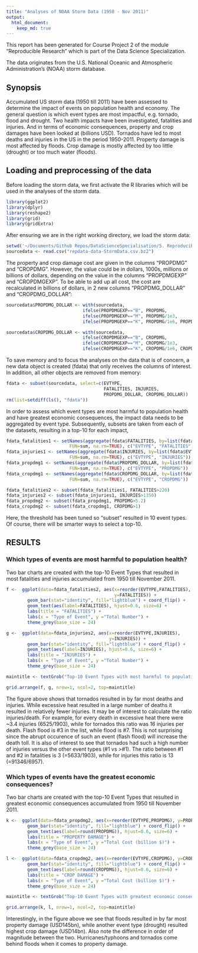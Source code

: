 ```yaml
---
title: "Analyses of NOAA Storm Data (1950 - Nov 2011)"
output: 
  html_document:
    keep_md: true
---
```


This report has been generated for Course Project 2 of the module "Reproducible Research" which is part of the Data Science Specialization.

The data originates from the U.S. National Oceanic and Atmospheric Administration's (NOAA) storm database.

## Synopsis

Accumulated US storm data (1950 till 2011) have been assessed to determine the impact of events on population health and economy. The general question is which event types are most impactful, e.g. tornado, flood and drought. Two health impacts have been investigated, fatalities and injuries. And in terms of economic consequences, property and crop damages have been looked at (billions USD).
Tornados have led to most deaths and injuries in the US in the period 1950-2011. Property damage is most affected by floods. Crop damage is mostly affected by too little (drought) or too much water (floods).

## Loading and preprocessing of the data

Before loading the storm data, we first activate the R libraries which will be used in the analyses of the storm data.
```r
library(ggplot2)
library(dplyr)
library(reshape2)
library(grid)
library(gridExtra)
```

After ensuring we are in the right working directory, we load the storm data:
```r
setwd('~/Documents/Github Repos/DataScienceSpecialisation/5. Reproducible Research/week 4')
sourcedata <- read.csv("repdata-data-StormData.csv.bz2")
```

The property and crop damage cost are given in the columns "PROPDMG" and "CROPDMG". However, the value could be in dollars, 1000s, millions or billions of dollars, depending on the value in the columns "PROPDMGEXP" and "CROPDMGEXP". To be able to add up all cost, the cost are recalculated in billions of dollars, in 2 new columns "PROPDMG_DOLLAR" and "CROPDMG_DOLLAR":
```r
sourcedata$PROPDMG_DOLLAR <- with(sourcedata,
                             ifelse(PROPDMGEXP=="B", PROPDMG,
                             ifelse(PROPDMGEXP=="M", PROPDMG/1e3,
                             ifelse(PROPDMGEXP=="K", PROPDMG/1e6, PROPDMG/1e9))))

sourcedata$CROPDMG_DOLLAR <- with(sourcedata,
                             ifelse(CROPDMGEXP=="B", CROPDMG,
                             ifelse(CROPDMGEXP=="M", CROPDMG/1e3,
                             ifelse(CROPDMGEXP=="K", CROPDMG/1e6, CROPDMG/1e9))))
```

To save memory and to focus the analyses on the data that is of concern, a new data object is created (fdata) that only receives the columns of interest. In addition, all other objects are removed from memory:
```r
fdata <- subset(sourcedata, select=c(EVTYPE,
                                     FATALITIES, INJURIES, 
                                     PROPDMG_DOLLAR, CROPDMG_DOLLAR))
rm(list=setdiff(ls(), "fdata"))
```

In order to assess which event types are most harmful to population health and have greatest economic consequences, the impact data needs to be aggregated by event type. Subsequently, subsets are taken from each of the datasets, resulting in a top-10 for each impact,
```R
fdata_fatalities1 <- setNames(aggregate(fdata$FATALITIES, by=list(fdata$EVTYPE),
                        FUN=sum, na.rm=TRUE), c("EVTYPE", "FATALITIES"))
fdata_injuries1 <- setNames(aggregate(fdata$INJURIES, by=list(fdata$EVTYPE),
                        FUN=sum, na.rm=TRUE), c("EVTYPE", "INJURIES"))
fdata_propdmg1 <- setNames(aggregate(fdata$PROPDMG_DOLLAR, by=list(fdata$EVTYPE),
                        FUN=sum, na.rm=TRUE), c("EVTYPE", "PROPDMG"))
fdata_cropdmg1 <- setNames(aggregate(fdata$CROPDMG_DOLLAR, by=list(fdata$EVTYPE),
                        FUN=sum, na.rm=TRUE), c("EVTYPE", "CROPDMG"))

fdata_fatalities2 <- subset(fdata_fatalities1, FATALITIES>220)
fdata_injuries2 <- subset(fdata_injuries1, INJURIES>1350)
fdata_propdmg2 <- subset(fdata_propdmg1, PROPDMG>5.2)
fdata_cropdmg2 <- subset(fdata_cropdmg1, CROPDMG>1)
```
Here, the threshold has been tuned so "subset" resulted in 10 event types. Of course, there will be smarter ways to select a top-10.

## RESULTS

### Which types of events are most harmful to population health?

Two bar charts are created with the top-10 Event Types that resulted in most fatalities and injuries accumulated from 1950 till November 2011.
```r
f <-  ggplot(data=fdata_fatalities2, aes(x=reorder(EVTYPE,FATALITIES), 
                                         y=FATALITIES)) +
        geom_bar(stat="identity", fill="lightblue") + coord_flip() +
        geom_text(aes(label=FATALITIES), hjust=0.6, size=6) +
        labs(title = "FATALITIES") +
        labs(x = "Type of Event", y ="Total Number") +
        theme_grey(base_size = 24)

g <-  ggplot(data=fdata_injuries2, aes(x=reorder(EVTYPE,INJURIES),
                                       y=INJURIES)) +
        geom_bar(stat="identity", fill="lightblue") + coord_flip() +
        geom_text(aes(label=INJURIES), hjust=0.6, size=6) +
        labs(title = "INJURIES") +
        labs(x = "Type of Event", y ="Total Number") +
        theme_grey(base_size = 24)

maintitle <- textGrob("Top-10 Event Types with most harmful to population health (1950-2011)", gp=gpar(vjust=0.7, fontsize=36, font=8))

grid.arrange(f, g, nrow=1, ncol=2, top=maintitle)
```



The figure above shows that tornados resulted in by far most deaths and injuries. While excessive heat resulted in a large number of deaths it resulted in relatively fewer injuries. It may be of interest to calculate the ratio injuries/death. For example, for every death in excessive heat there were ~3.4 injuries (6525/1903), while for tornados this ratio was 16 injuries per death.
Flash flood is #3 in the list, while flood is #7. This is not surprising since the abrupt occurence of such an event (flash flood) will increase the death toll. 
It is also of interest to see that tornados had such a high number of injuries versus the other event types (#1 vs >#1). The ratio between #1 and #2 in fatalities is 3 (=5633/1903), while for injuries this ratio is 13 (=91346/6957).

### Which types of events have the greatest economic consequences?

Two bar charts are created with the top-10 Event Types that resulted in greatest economic consequences accumulated from 1950 till November 2011.
```r
k <-  ggplot(data=fdata_propdmg2, aes(x=reorder(EVTYPE,PROPDMG), y=PROPDMG)) +
        geom_bar(stat="identity", fill="lightblue") + coord_flip() +
        geom_text(aes(label=round(PROPDMG)), hjust=0.6, size=6) +
        labs(title = "PROPERTY DAMAGE") +
        labs(x = "Type of Event", y ="Total Cost (billion $)") +
        theme_grey(base_size = 24)

l <-  ggplot(data=fdata_cropdmg2, aes(x=reorder(EVTYPE,CROPDMG), y=CROPDMG)) +
        geom_bar(stat="identity", fill="lightblue") + coord_flip() +
        geom_text(aes(label=round(CROPDMG)), hjust=0.6, size=6) +
        labs(title = "CROP DAMAGE") +
        labs(x = "Type of Event", y ="Total Cost (billion $)") +
        theme_grey(base_size = 24)

maintitle <- textGrob("Top-10 Event Types with greatest economic consequences (1950-2011)", gp=gpar(vjust=0.7, fontsize=36, font=8))

grid.arrange(k, l, nrow=1, ncol=2, top=maintitle)
```

Interestingly, in the figure above we see that floods resulted in by far most property damage (USD145bn), while another event type (drought) resulted highest crop damage (USD14bn). Also note the difference in order of magnitude between the two.
Hurricanes/typhoons and tornados come behind floods when it comes to property damage.